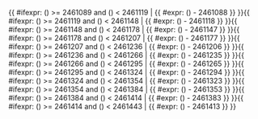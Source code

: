 <includeonly>{{ #ifexpr: ({{{1}}}) >= 2461089 and ({{{1}}}) < 2461119 | {{ #expr: ({{{1}}}) - 2461088 }} }}{{ #ifexpr: ({{{1}}}) >= 2461119 and ({{{1}}}) < 2461148 | {{ #expr: ({{{1}}}) - 2461118 }} }}{{ #ifexpr: ({{{1}}}) >= 2461148 and ({{{1}}}) < 2461178 | {{ #expr: ({{{1}}}) - 2461147 }} }}{{ #ifexpr: ({{{1}}}) >= 2461178 and ({{{1}}}) < 2461207 | {{ #expr: ({{{1}}}) - 2461177 }} }}{{ #ifexpr: ({{{1}}}) >= 2461207 and ({{{1}}}) < 2461236 | {{ #expr: ({{{1}}}) - 2461206 }} }}{{ #ifexpr: ({{{1}}}) >= 2461236 and ({{{1}}}) < 2461266 | {{ #expr: ({{{1}}}) - 2461235 }} }}{{ #ifexpr: ({{{1}}}) >= 2461266 and ({{{1}}}) < 2461295 | {{ #expr: ({{{1}}}) - 2461265 }} }}{{ #ifexpr: ({{{1}}}) >= 2461295 and ({{{1}}}) < 2461324 | {{ #expr: ({{{1}}}) - 2461294 }} }}{{ #ifexpr: ({{{1}}}) >= 2461324 and ({{{1}}}) < 2461354 | {{ #expr: ({{{1}}}) - 2461323 }} }}{{ #ifexpr: ({{{1}}}) >= 2461354 and ({{{1}}}) < 2461384 | {{ #expr: ({{{1}}}) - 2461353 }} }}{{ #ifexpr: ({{{1}}}) >= 2461384 and ({{{1}}}) < 2461414 | {{ #expr: ({{{1}}}) - 2461383 }} }}{{ #ifexpr: ({{{1}}}) >= 2461414 and ({{{1}}}) < 2461443 | {{ #expr: ({{{1}}}) - 2461413 }} }}</includeonly><noinclude>{{Chinese calendar/doc}}

[[Category:農曆模板|{{PAGENAME}}]]

</noinclude>